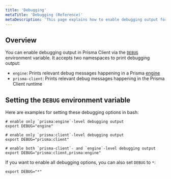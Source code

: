 ```yaml
---
title: 'Debugging'
metaTitle: 'Debugging (Reference)'
metaDescription: 'This page explains how to enable debugging output for Prisma Client by setting the `DEBUG` environment variable.'
---
```


## Overview

You can enable debugging output in Prisma Client via the [`DEBUG`](../../../reference/api-reference/environment-variables-reference/#debug) environment variable. It accepts two namespaces to print debugging output:

- `engine`: Prints relevant debug messages happening in a Prisma [engine](https://github.com/prisma/prisma-engines/)
- `prisma-client`: Prints relevant debug messages happening in the Prisma Client runtime

## Setting the `DEBUG` environment variable

Here are examples for setting these debugging options in bash:

```terminal
# enable only `prisma:engine`-level debugging output
export DEBUG="engine"

# enable only `prisma:client`-level debugging output
export DEBUG="prisma:client"

# enable both `prisma-client`- and `engine`-level debugging output
export DEBUG="prisma:client,prisma:engine"
```

If you want to enable all debugging options, you can also set `DEBUG` to `*`:

```terminal
export DEBUG="*"
```

